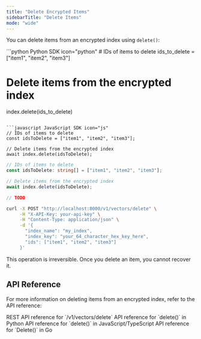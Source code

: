 ```yaml
---
title: "Delete Encrypted Items"
sidebarTitle: "Delete Items"
mode: "wide"
---
```


You can delete items from an encrypted index using `delete()`:

<CodeGroup>
```python Python SDK icon="python"
# IDs of items to delete
ids_to_delete = ["item1", "item2", "item3"]

# Delete items from the encrypted index
index.delete(ids_to_delete)
```

```javascript JavaScript SDK icon="js"
// IDs of items to delete
const idsToDelete = ["item1", "item2", "item3"];

// Delete items from the encrypted index
await index.delete(idsToDelete);
```

```typescript TypeScript SDK icon="code"
// IDs of items to delete
const idsToDelete: string[] = ["item1", "item2", "item3"];

// Delete items from the encrypted index
await index.delete(idsToDelete);
```

```go Go SDK icon="golang"
// TODO
```

```bash cURL icon="rectangle-terminal"
curl -X POST "http://localhost:8000/v1/vectors/delete" \
     -H "X-API-Key: your-api-key" \
     -H "Content-Type: application/json" \
     -d '{
       "index_name": "my_index",
       "index_key": "your_64_character_hex_key_here",
       "ids": ["item1", "item2", "item3"]
     }'
```
</CodeGroup>

<Warning>This operation is irreversible. Once you delete an item, you cannot recover it.</Warning>

## API Reference

For more information on deleting items from an encrypted index, refer to the API reference:

<CardGroup cols={2}>
    <Card title="REST API Reference" href="../../rest-api/encrypted-index/delete" icon="rectangle-terminal">
        REST API reference for `/v1/vectors/delete`
    </Card>
    <Card title="Python SDK Reference" href="../../python-sdk/encrypted-index/delete" icon="python">
        API reference for `delete()` in Python
    </Card>
    <Card title="JS/TS SDK Reference" href="../../js-ts-sdk/encrypted-index/delete" icon="js">
        API reference for `delete()` in JavaScript/TypeScript
    </Card>
    <Card title="Go SDK Reference" href="../../go-sdk/encrypted-index/delete" icon="golang">
        API reference for `Delete()` in Go
    </Card>
</CardGroup>